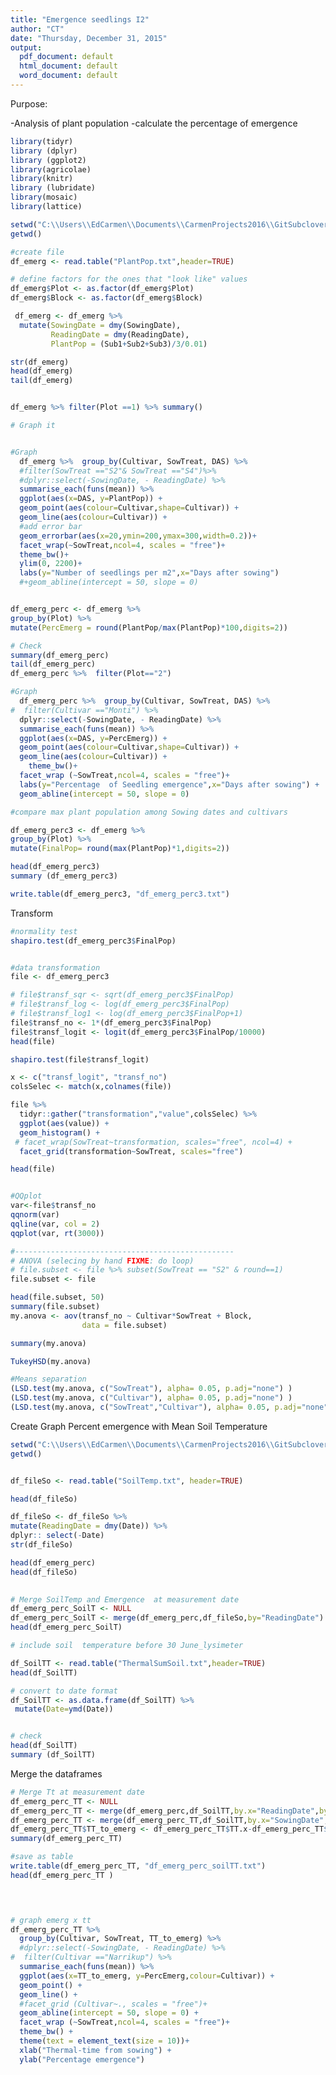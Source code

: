 ```yaml
---
title: "Emergence seedlings I2"
author: "CT"
date: "Thursday, December 31, 2015"
output:
  pdf_document: default
  html_document: default
  word_document: default
---
```


Purpose:

-Analysis of plant population 
-calculate the percentage of emergence 



```r
library(tidyr)
library (dplyr)
library (ggplot2)
library(agricolae)
library(knitr)
library (lubridate)
library(mosaic)
library(lattice)
```


```r
setwd("C:\\Users\\EdCarmen\\Documents\\CarmenProjects2016\\GitSubclover\\EmergenceIv2")
getwd()

#create file
df_emerg <- read.table("PlantPop.txt",header=TRUE)

# define factors for the ones that "look like" values
df_emerg$Plot <- as.factor(df_emerg$Plot)
df_emerg$Block <- as.factor(df_emerg$Block)

 df_emerg <- df_emerg %>%
  mutate(SowingDate = dmy(SowingDate), 
         ReadingDate = dmy(ReadingDate),
         PlantPop = (Sub1+Sub2+Sub3)/3/0.01)

str(df_emerg)
head(df_emerg)
tail(df_emerg)


df_emerg %>% filter(Plot ==1) %>% summary()


```

```r
# Graph it 


#Graph         
  df_emerg %>%  group_by(Cultivar, SowTreat, DAS) %>%
  #filter(SowTreat =="S2"& SowTreat =="S4")%>%
  #dplyr::select(-SowingDate, - ReadingDate) %>%
  summarise_each(funs(mean)) %>%
  ggplot(aes(x=DAS, y=PlantPop)) + 
  geom_point(aes(colour=Cultivar,shape=Cultivar)) +
  geom_line(aes(colour=Cultivar)) +
  #add error bar
  geom_errorbar(aes(x=20,ymin=200,ymax=300,width=0.2))+
  facet_wrap(~SowTreat,ncol=4, scales = "free")+
  theme_bw()+
  ylim(0, 2200)+
  labs(y="Number of seedlings per m2",x="Days after sowing") 
  #+geom_abline(intercept = 50, slope = 0)



```



```r

df_emerg_perc <- df_emerg %>%
group_by(Plot) %>%
mutate(PercEmerg = round(PlantPop/max(PlantPop)*100,digits=2))

# Check
summary(df_emerg_perc)
tail(df_emerg_perc)
df_emerg_perc %>%  filter(Plot=="2")


```

```r
#Graph         
  df_emerg_perc %>%  group_by(Cultivar, SowTreat, DAS) %>%
#  filter(Cultivar =="Monti") %>%
  dplyr::select(-SowingDate, - ReadingDate) %>%
  summarise_each(funs(mean)) %>%
  ggplot(aes(x=DAS, y=PercEmerg)) + 
  geom_point(aes(colour=Cultivar,shape=Cultivar)) +
  geom_line(aes(colour=Cultivar)) +
    theme_bw()+
  facet_wrap (~SowTreat,ncol=4, scales = "free")+
  labs(y="Percentage  of Seedling emergence",x="Days after sowing") +
  geom_abline(intercept = 50, slope = 0)
```


```r

#compare max plant population among Sowing dates and cultivars

df_emerg_perc3 <- df_emerg %>%
group_by(Plot) %>%
mutate(FinalPop= round(max(PlantPop)*1,digits=2))

head(df_emerg_perc3)
summary (df_emerg_perc3)

write.table(df_emerg_perc3, "df_emerg_perc3.txt")
```


Transform 

```r

#normality test
shapiro.test(df_emerg_perc3$FinalPop)


#data transformation
file <- df_emerg_perc3

# file$transf_sqr <- sqrt(df_emerg_perc3$FinalPop)
# file$transf_log <- log(df_emerg_perc3$FinalPop)
# file$transf_log1 <- log(df_emerg_perc3$FinalPop+1)
file$transf_no <- 1*(df_emerg_perc3$FinalPop)
file$transf_logit <- logit(df_emerg_perc3$FinalPop/10000)
head(file)

shapiro.test(file$transf_logit)

x <- c("transf_logit", "transf_no")
colsSelec <- match(x,colnames(file))

file %>%
  tidyr::gather("transformation","value",colsSelec) %>%
  ggplot(aes(value)) + 
  geom_histogram() +
 # facet_wrap(SowTreat~transformation, scales="free", ncol=4) +
  facet_grid(transformation~SowTreat, scales="free")

head(file)


#QQplot
var<-file$transf_no
qqnorm(var)
qqline(var, col = 2)
qqplot(var, rt(3000))

#-------------------------------------------------
# ANOVA (selecing by hand FIXME: do loop)
# file.subset <- file %>% subset(SowTreat == "S2" & round==1)
file.subset <- file 

head(file.subset, 50)
summary(file.subset)
my.anova <- aov(transf_no ~ Cultivar*SowTreat + Block, 
                data = file.subset)

summary(my.anova)

TukeyHSD(my.anova)

#Means separation 
(LSD.test(my.anova, c("SowTreat"), alpha= 0.05, p.adj="none") ) 
(LSD.test(my.anova, c("Cultivar"), alpha= 0.05, p.adj="none") )
(LSD.test(my.anova, c("SowTreat","Cultivar"), alpha= 0.05, p.adj="none"))

```



Create Graph Percent emergence with Mean Soil Temperature 
```r

setwd("C:\\Users\\EdCarmen\\Documents\\CarmenProjects2016\\GitSubclover\\EmergenceIv2")
getwd()


df_fileSo <- read.table("SoilTemp.txt", header=TRUE)

head(df_fileSo)

df_fileSo <- df_fileSo %>%
mutate(ReadingDate = dmy(Date)) %>%
dplyr:: select(-Date)
str(df_fileSo)

head(df_emerg_perc)
head(df_fileSo)

 
# Merge SoilTemp and Emergence  at measurement date
df_emerg_perc_SoilT <- NULL
df_emerg_perc_SoilT <- merge(df_emerg_perc,df_fileSo,by="ReadingDate")
head(df_emerg_perc_SoilT)


```



```r
# include soil  temperature before 30 June_lysimeter  

df_SoilTT <- read.table("ThermalSumSoil.txt",header=TRUE)
head(df_SoilTT)

# convert to date format
df_SoilTT <- as.data.frame(df_SoilTT) %>%
 mutate(Date=ymd(Date))


# check
head(df_SoilTT)
summary (df_SoilTT)

```

Merge the dataframes 

```r

# Merge Tt at measurement date
df_emerg_perc_TT <- NULL
df_emerg_perc_TT <- merge(df_emerg_perc,df_SoilTT,by.x="ReadingDate",by.y="Date")
df_emerg_perc_TT <- merge(df_emerg_perc_TT,df_SoilTT,by.x="SowingDate",by.y="Date")
df_emerg_perc_TT$TT_to_emerg <- df_emerg_perc_TT$TT.x-df_emerg_perc_TT$TT.y
summary(df_emerg_perc_TT)

#save as table 
write.table(df_emerg_perc_TT, "df_emerg_perc_soilTT.txt")
head(df_emerg_perc_TT )


  


```

```r
# graph emerg x tt
df_emerg_perc_TT %>%
  group_by(Cultivar, SowTreat, TT_to_emerg) %>%
  #dplyr::select(-SowingDate, - ReadingDate) %>%
#  filter(Cultivar =="Narrikup") %>%
  summarise_each(funs(mean)) %>%
  ggplot(aes(x=TT_to_emerg, y=PercEmerg,colour=Cultivar)) + 
  geom_point() +
  geom_line() +
  #facet_grid (Cultivar~., scales = "free")+
  geom_abline(intercept = 50, slope = 0) +
  facet_wrap (~SowTreat,ncol=4, scales = "free")+
  theme_bw() +
  theme(text = element_text(size = 10))+
  xlab("Thermal-time from sowing") +
  ylab("Percentage emergence")
```

